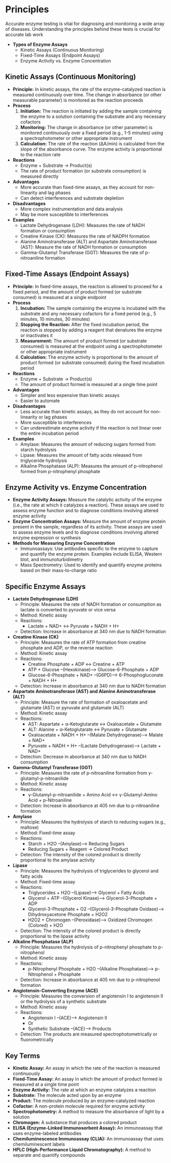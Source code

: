 # Principles {-}

Accurate enzyme testing is vital for diagnosing and monitoring a wide array of diseases. Understanding the principles behind these tests is crucial for accurate lab work

*   **Types of Enzyme Assays**
    *   Kinetic Assays (Continuous Monitoring)
    *   Fixed-Time Assays (Endpoint Assays)
    *   Enzyme Activity vs. Enzyme Concentration

## **Kinetic Assays (Continuous Monitoring)** {-}

*   **Principle:** In kinetic assays, the rate of the enzyme-catalyzed reaction is measured continuously over time. The change in absorbance (or other measurable parameter) is monitored as the reaction proceeds
*   **Process**
    1.  **Initiation:** The reaction is initiated by adding the sample containing the enzyme to a solution containing the substrate and any necessary cofactors
    2.  **Monitoring:** The change in absorbance (or other parameter) is monitored continuously over a fixed period (e.g., 1-5 minutes) using a spectrophotometer or other appropriate instrument
    3.  **Calculation:** The rate of the reaction (ΔA/min) is calculated from the slope of the absorbance curve. The enzyme activity is proportional to the reaction rate
*   **Reactions**
    *   Enzyme + Substrate → Product(s)
    *   The rate of product formation (or substrate consumption) is measured directly
*   **Advantages**
    *   More accurate than fixed-time assays, as they account for non-linearity and lag phases
    *   Can detect interferences and substrate depletion
*   **Disadvantages**
    *   More complex instrumentation and data analysis
    *   May be more susceptible to interferences
*   **Examples**
    *   Lactate Dehydrogenase (LDH): Measures the rate of NADH formation or consumption
    *   Creatine Kinase (CK): Measures the rate of NADPH formation
    *   Alanine Aminotransferase (ALT) and Aspartate Aminotransferase (AST): Measure the rate of NADH formation or consumption
    *   Gamma-Glutamyl Transferase (GGT): Measures the rate of p-nitroaniline formation

## **Fixed-Time Assays (Endpoint Assays)** {-}

*   **Principle:** In fixed-time assays, the reaction is allowed to proceed for a fixed period, and the amount of product formed (or substrate consumed) is measured at a single endpoint
*   **Process**
    1.  **Incubation:** The sample containing the enzyme is incubated with the substrate and any necessary cofactors for a fixed period (e.g., 5 minutes, 10 minutes, 30 minutes)
    2.  **Stopping the Reaction:** After the fixed incubation period, the reaction is stopped by adding a reagent that denatures the enzyme or inactivates it
    3.  **Measurement:** The amount of product formed (or substrate consumed) is measured at the endpoint using a spectrophotometer or other appropriate instrument
    4.  **Calculation:** The enzyme activity is proportional to the amount of product formed (or substrate consumed) during the fixed incubation period
*   **Reactions**
    *   Enzyme + Substrate → Product(s)
    *   The amount of product formed is measured at a single time point
*   **Advantages**
    *   Simpler and less expensive than kinetic assays
    *   Easier to automate
*   **Disadvantages**
    *   Less accurate than kinetic assays, as they do not account for non-linearity or lag phases
    *   More susceptible to interferences
    *   Can underestimate enzyme activity if the reaction is not linear over the entire incubation period
*   **Examples**
    *   Amylase: Measures the amount of reducing sugars formed from starch hydrolysis
    *   Lipase: Measures the amount of fatty acids released from triglyceride hydrolysis
    *   Alkaline Phosphatase (ALP): Measures the amount of p-nitrophenol formed from p-nitrophenyl phosphate

## **Enzyme Activity vs. Enzyme Concentration** {-}

*   **Enzyme Activity Assays:** Measure the catalytic activity of the enzyme (i.e., the rate at which it catalyzes a reaction). These assays are used to assess enzyme function and to diagnose conditions involving altered enzyme activity
*   **Enzyme Concentration Assays:** Measure the amount of enzyme protein present in the sample, regardless of its activity. These assays are used to assess enzyme levels and to diagnose conditions involving altered enzyme expression or synthesis
*   **Methods for Measuring Enzyme Concentration**
    *   Immunoassays: Use antibodies specific to the enzyme to capture and quantify the enzyme protein. Examples include ELISA, Western blot, and immunoturbidimetry
    *   Mass Spectrometry: Used to identify and quantify enzyme proteins based on their mass-to-charge ratio

## **Specific Enzyme Assays** {-}

*   **Lactate Dehydrogenase (LDH)**
    *   Principle: Measures the rate of NADH formation or consumption as lactate is converted to pyruvate or vice versa
    *   Method: Kinetic assay
    *   Reactions:
        *   Lactate + NAD+ ↔ Pyruvate + NADH + H+
    *   Detection: Increase in absorbance at 340 nm due to NADH formation
*   **Creatine Kinase (CK)**
    *   Principle: Measures the rate of ATP formation from creatine phosphate and ADP, or the reverse reaction
    *   Method: Kinetic assay
    *   Reactions:
        *   Creatine Phosphate + ADP ↔ Creatine + ATP
        *   ATP + Glucose --(Hexokinase)--> Glucose-6-Phosphate + ADP
        *   Glucose-6-Phosphate + NAD+ --(G6PD)--> 6-Phosphogluconate + NADH + H+
    *   Detection: Increase in absorbance at 340 nm due to NADH formation
*   **Aspartate Aminotransferase (AST) and Alanine Aminotransferase (ALT)**
    *   Principle: Measure the rate of formation of oxaloacetate and glutamate (AST) or pyruvate and glutamate (ALT)
    *   Method: Kinetic assay
    *   Reactions:
        *   AST: Aspartate + α-Ketoglutarate ↔ Oxaloacetate + Glutamate
        *   ALT: Alanine + α-Ketoglutarate ↔ Pyruvate + Glutamate
        *   Oxaloacetate + NADH + H+ --(Malate Dehydrogenase)--> Malate + NAD+
        *   Pyruvate + NADH + H+ --(Lactate Dehydrogenase)--> Lactate + NAD+
    *   Detection: Decrease in absorbance at 340 nm due to NADH consumption
*   **Gamma-Glutamyl Transferase (GGT)**
    *   Principle: Measures the rate of p-nitroaniline formation from γ-glutamyl-p-nitroanilide
    *   Method: Kinetic assay
    *   Reactions:
        *   γ-Glutamyl-p-nitroanilide + Amino Acid ↔ γ-Glutamyl-Amino Acid + p-Nitroaniline
    *   Detection: Increase in absorbance at 405 nm due to p-nitroaniline formation
*   **Amylase**
    *   Principle: Measures the hydrolysis of starch to reducing sugars (e.g., maltose)
    *   Method: Fixed-time assay
    *   Reactions:
        *   Starch + H2O --(Amylase)--> Reducing Sugars
        *   Reducing Sugars + Reagent → Colored Product
    *   Detection: The intensity of the colored product is directly proportional to the amylase activity
*   **Lipase**
    *   Principle: Measures the hydrolysis of triglycerides to glycerol and fatty acids
    *   Method: Fixed-time assay
    *   Reactions:
        *   Triglycerides + H2O --(Lipase)--> Glycerol + Fatty Acids
        *   Glycerol + ATP --(Glycerol Kinase)--> Glycerol-3-Phosphate + ADP
        *   Glycerol-3-Phosphate + O2 --(Glycerol-3-Phosphate Oxidase)--> Dihydroxyacetone Phosphate + H2O2
        *   H2O2 + Chromogen --(Peroxidase)--> Oxidized Chromogen (Colored) + H2O
    *   Detection: The intensity of the colored product is directly proportional to the lipase activity
*   **Alkaline Phosphatase (ALP)**
    *   Principle: Measures the hydrolysis of p-nitrophenyl phosphate to p-nitrophenol
    *   Method: Kinetic assay
    *   Reactions:
        *   p-Nitrophenyl Phosphate + H2O --(Alkaline Phosphatase)--> p-Nitrophenol + Phosphate
    *   Detection: Increase in absorbance at 405 nm due to p-nitrophenol formation
*   **Angiotensin-Converting Enzyme (ACE)**
    *   Principle: Measures the conversion of angiotensin I to angiotensin II or the hydrolysis of a synthetic substrate
    *   Method: Kinetic assay
    *   Reactions:
        *   Angiotensin I --(ACE)--> Angiotensin II
        *   Or
        *   Synthetic Substrate --(ACE)--> Products
    *   Detection: The products are measured spectrophotometrically or fluorometrically

## **Key Terms** {-}

*   **Kinetic Assay:** An assay in which the rate of the reaction is measured continuously
*   **Fixed-Time Assay:** An assay in which the amount of product formed is measured at a single time point
*   **Enzyme Activity:** The rate at which an enzyme catalyzes a reaction
*   **Substrate:** The molecule acted upon by an enzyme
*   **Product:** The molecule produced by an enzyme-catalyzed reaction
*   **Cofactor:** A non-protein molecule required for enzyme activity
*   **Spectrophotometry:** A method to measure the absorbance of light by a solution
*   **Chromogen:** A substance that produces a colored product
*   **ELISA (Enzyme-Linked Immunosorbent Assay):** An immunoassay that uses enzyme-labeled antibodies
*   **Chemiluminescence Immunoassay (CLIA):** An immunoassay that uses chemiluminescent labels
*   **HPLC (High-Performance Liquid Chromatography):** A method to separate and quantify compounds
